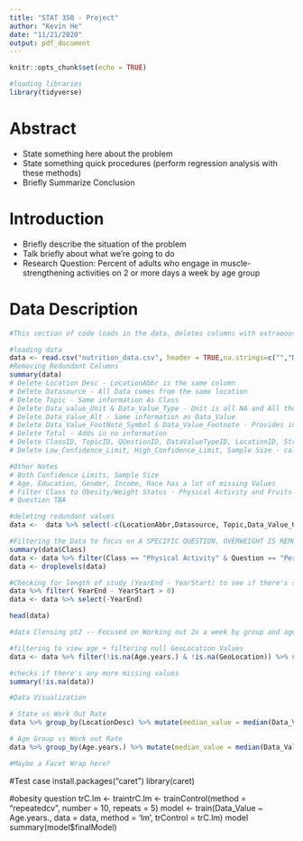```yaml
---
title: "STAT 350 - Project"
author: "Kevin He"
date: "11/21/2020"
output: pdf_document
---
```


```r
knitr::opts_chunk$set(echo = TRUE)
```

```r
#loading libraries
library(tidyverse)
```


# Abstract
- State something here about the problem
- State something quick procedures (perform regression analysis with these methods)
- Briefly Summarize Conclusion

# Introduction
- Briefly describe the situation of the problem
- Talk briefly about what we're going to do
- Research Question: Percent of adults who engage in muscle-strengthening activities on 2 or more days a week by age group

# Data Description

```r
#This section of code loads in the data, deletes columns with extraeous information, and filters the data to Obesity/Weight Status

#loading data
data <- read.csv("nutrition_data.csv", header = TRUE,na.strings=c("","NA"))
#Removing Redundant Columns
summary(data)
# Delete Location Desc - LocationAbbr is the same column
# Delete Datasource - All Data comes from the same location
# Delete Topic - Same information As Class
# Delete Data_value_Unit & Data_Value_Type - Unit is all NA and All the data is a value of a type
# Delete Data_Value_Alt - Same information as Data_Value
# Delete Data_Value_FootNote_Symbol & Data_Value_Footnote - Provides information about missing samples
# Delete Total - Adds in no information
# Delete ClassID, TopicID, QUestionID, DataValueTypeID, LocationID, StratificationCategoryID1, StratificationID1
# Delete Low_Confidence_Limit, High_Confidence_Limit, Sample Size - calulated confidence intervals for each sample size

#Other Notes
# Both Confidence Limits, Sample Size 
# Age, Education, Gender, Income, Race has a lot of missing Values
# Filter Class to Obesity/Weight Status - Physical Activity and Fruits and Vegetables are irrelevent to the data
# Question TBA

#deleting redundant values
data <-  data %>% select(-c(LocationAbbr,Datasource, Topic,Data_Value_Unit,Data_Value_Type,Data_Value_Alt, Data_Value_Footnote,Data_Value_Footnote_Symbol, Total, ClassID, TopicID, Data_Value_Unit, QuestionID, DataValueTypeID, LocationID, StratificationCategory1, StratificationCategoryId1, Low_Confidence_Limit, High_Confidence_Limit,Stratification1, StratificationID1, Sample_Size))

#Filtering the Data to focus on A SPECIFIC QUESTION, OVERWEIGHT IS REMOVED
summary(data$Class)
data <- data %>% filter(Class == "Physical Activity" & Question == "Percent of adults who engage in muscle-strengthening activities on 2 or more days a week") %>% select(-c(Question, Class))
data <- droplevels(data)

#Checking for length of study (YearEnd - YearStart) to see if there's studies crossing multiple years
data %>% filter( YearEnd - YearStart > 0)
data <- data %>% select(-YearEnd)

head(data)
```

```r
#data Clensing pt2 -- Focused on Working out 2x a week by group and age

#filtering to view age + filtering null GeoLocation Values
data <- data %>% filter(!is.na(Age.years.) & !is.na(GeoLocation)) %>% select(-c(Education, Gender, Income, Race.Ethnicity))

#checks if there's any more missing values
summary(!is.na(data))


```


```r
#Data Visualization

# State vs Work Out Rate
data %>% group_by(LocationDesc) %>% mutate(median_value = median(Data_Value)) %>% ggplot(aes(x = reorder(LocationDesc,median_value), y = Data_Value)) + geom_boxplot() + theme(axis.text.x = element_text(angle = 90, vjust = 0.5, hjust=1)) + xlab("US State/Territory") + ylab("Workout Rate")

# Age Group vs Work out Rate
data %>% group_by(Age.years.) %>% mutate(median_value = median(Data_Value)) %>% ggplot(aes(x = reorder(Age.years.,median_value), y = Data_Value)) + geom_boxplot() + theme(axis.text.x = element_text(angle = 90, vjust = 0.5, hjust=1)) + xlab("Age Grouping") + ylab("Workout Rate")

#Maybe a Facet Wrap here?
```

#Test case
install.packages("caret")
library(caret)

#obesity question
trC.lm <- traintrC.lm <- trainControl(method = "repeatedcv", number = 10, repeats = 5)
model <- train(Data_Value ~ Age.years., data = data, method = 'lm', trControl = trC.lm)
model
summary(model$finalModel)


